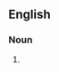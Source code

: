 {{also|eyedrop|eye-drop}}
==English==

===Noun===
{{en-noun}}
{{wikipedia}}

# {{alt form|eyedrop|lang=en}}